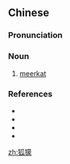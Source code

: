 ==Chinese==
{{zh-forms}}

===Pronunciation===
{{zh-pron
|m=húměng,húméng
|cat=n
}}

===Noun===
{{zh-noun}}

# [[meerkat]]

===References===
* {{pedialite|狐獴|lang=zh}}
* {{pedialite|meerkat}}
* {{cite-book
|last=
|first=
|authorlink=
|coauthors=
|year=1994
|title=Dictionary of Modern Chinese (現代漢語詞典)
|language=Mandarin
|publisher=The Commercial Press
|location=Hong Kong
|isbn=9620701348
}}
* {{cite-book
|last=
|first=
|authorlink=
|coauthors=
|year=1998
|title=[[w:Hanyu Da Zidian|Hanyu Da Zidian]]
|language=Mandarin
|publisher=Jianhong Publishers
|location=[[Taiwan]]
|isbn=9578134789
}}

[[zh:狐獴]]